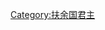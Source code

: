 {{Navbox
| name = 扶余君主
| title = [[扶餘國|<span style="color:#FFD700;">'''扶餘'''</span>]][[扶余君主列表|<span style="color:#FFD700;">'''君主'''</span>]]| titlestyle = background:#00008B;color:#FFD700;
| state  = expandCaption

|group1 = [[北扶餘]]
| list1 = [[解慕漱]]{{to}} [[桓檀古記|慕漱离]]{{to}} [[桓檀古記|高奚斯]]{{to}} [[桓檀古記|高于娄]]{{to}} [[解夫娄]]{{to}} [[高豆莫]]{{to}} [[桓檀古記|高无胥]]

|group2 = [[東扶餘|前东扶餘]]
| list2 = [[解夫娄]]{{to}} [[金蛙王|金蛙]]{{to}} [[帶素]]

|group3 = [[東扶餘|后東扶餘]]
| list3 = [[曷思王|曷思]]{{to}} [[都头王|都頭]]{{to}} [[夫台]]{{to}} [[尉仇台]]{{to}} [[简位居]]{{to}} [[麻余王|麻余]]{{to}} [[依虑王|依虑]]{{to}} [[依罗王|依罗]]{{to}} [[玄王|餘玄]]{{to}} [[余蔚王|餘蔚]]

|group4 = [[卒本扶餘]]
| list4 = 見[[Template:高句丽君主|高句丽君主]]

|group5 = [[南扶餘]]
| list5 = 見[[Template:百济君主|百濟君主]]
|below = {{朝鮮半島元首}}
}}<noinclude>
[[Category:扶余国君主]]
</noinclude>